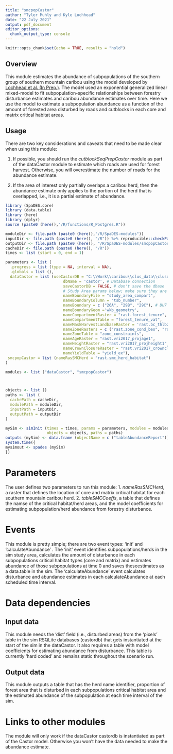 ```yaml
---
title: "smcpopCastor"
author: "Tyler Muhly and Kyle Lochhead"
date: "22 July 2021"
output: pdf_document
editor_options:
  chunk_output_type: console
---
```


```r
knitr::opts_chunk$set(echo = TRUE, results = "hold")
```

## Overview
This module estimates the abundance of subpopulations of the southern group of southern mountain caribou using the model developed by [Lochhead et al. (In Prep.)](citation). The model used an exponential generalized linear mixed-model to fit subpopulation-specific relationships between forestry disturbance estimates and caribou abundance estimates over time. Here we use the model to estimate a subpopulation abundance as a function of the amount of forested area disturbed by roads and cutblocks in each core and matrix critical habitat areas. 

## Usage
There are two key considerations and caveats that need to be made clear when using this module:  

1. If possible, you should run the *cutblockSeqPrepCastor* module as part of the dataCastor module to estimate which roads are used for forest harvest. Otherwise, you will overestimate the number of roads for the abundance estimate.

2. If the area of interest only partially overlaps a caribou herd, then the abundance estimate only applies to the portion of the herd that is overlapped, i.e., it is a partial estimate of abundance. 

```r

library (SpaDES.core)
library (data.table)
library (here)
library (dplyr)
source (paste0 (here(),"/R/functions/R_Postgres.R"))

moduleDir <- file.path (paste0 (here(),"/R/SpaDES-modules"))
inputDir <- file.path (paste0 (here(), "/R")) %>% reproducible::checkPath (create = TRUE)
outputDir <- file.path (paste0 (here(), "/R/SpaDES-modules/smcpopCastor/outputs"))
cacheDir <- file.path (paste0 (here(), "/R"))
times <- list (start = 0, end = 1)

parameters <- list (
  .progress = list (type = NA, interval = NA),
  .globals = list (),
  dataCastor = list (useCastorDB = "C:\\Work\\caribou\\clus_data\\clusdb.sqlite", # instantiated dbase
                         dbName = 'castor', # Database connection
                         saveCastorDB = FALSE, # don't save the dbase
                         # Study Area params below; make sure they are consistent with other modules
                         nameBoundaryFile = "study_area_compart",
                         nameBoundaryColumn = "tsb_number",
                         nameBoundary = c ("26A", "29B", "29C"), # DU7 
                         nameBoundaryGeom ='wkb_geometry',
                         nameCompartmentRaster = "rast.forest_tenure",
                         nameCompartmentTable = "forest_tenure_vat",
                         nameMaskHarvestLandbaseRaster = 'rast.bc_thlb2018',
                         nameZoneRasters = c ("rast.zone_cond_beo", "rast.zone_cond_vqo",  "rast.zone_cond_uwr", "rast.zone_cond_fsw", "rast.zone_cond_nharv"),
                         nameZoneTable = "zone_constraints",
                         nameAgeRaster = "rast.vri2017_projage1",
                         nameHeightRaster = "rast.vri2017_projheight1",
                         nameCrownClosureRaster = "rast.vri2017_crownclosure",
                         nameYieldTable = "yield_ex"),
 smcpopCastor = list (nameRasSMCHerd = "rast.smc_herd_habitat") 
)

modules <- list ("dataCastor", "smcpopCastor")



objects <- list ()
paths <- list (
  cachePath = cacheDir,
  modulePath = moduleDir,
  inputPath = inputDir,
  outputPath = outputDir
)

mySim <- simInit (times = times, params = parameters, modules = modules,
                  objects = objects, paths = paths)
outputs (mySim) <- data.frame (objectName = c ("tableAbundanceReport")) # Consists of abundance estimates for each herd in the study area at each time step. Gets saved in the 'outputs' folder of the module. 
system.time({
mysimout <- spades (mySim)
})
```

# Parameters
The user defines two parameters to run this module:
1. *nameRasSMCHerd*, a raster that defines the location of core and matrix critical habitat for each southern mountain caribou herd. 
2. *tableSMCCoeffs*, a table that defines the namse of the critical habitat/herd areas, and the model coefficients for estimating subpopulation/herd abundance from  forestry disturbance.

# Events
This module is pretty simple; there are two event types: 'init' and 'calculateAbundance' . The 'init' event identifies subpopulations/herds in the sim study area, calculates the amount of disturbance in each subpopulations critical habitat types (core and matrix) and estimates abundance of those subpopulations at time 0 and saves theseestimates as a data.table in the sim. The 'calculateAbundance' event calculates disturbance and abundance estimates in each calculateAbundance at each scheduled time interval. 

# Data dependencies
## Input data
This module needs the 'dist' field (i.e., disturbed areas) from the 'pixels' table in the sim RSQLite databases (castordb) that gets instantiated at the start of the sim in the dataCastor. It also requires a table with model coefficients for estimating abundance from disturbance. This table is currently 'hard coded' and remains static throughout the scenario run.

## Output data
This module outputs a table that has the herd name identifier, proportion of forest area that is disturbed in each subpopulations critical habitat area and the estimated abundance of the subpopulation at each time interval of the sim.

# Links to other modules
The module will only work if the dataCastor castordb is instantiated as part of the Castor model. Otherwise you won't have the  data needed to make the abundance estimate. 


